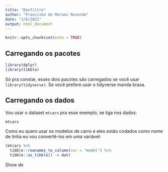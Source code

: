 ```yaml
---
title: "Desfiltro"
author: "Francisko de Moraes Rezende"
date: "3/6/2021"
output: html_document
---
```


```r
knitr::opts_chunk$set(echo = TRUE)
```

## Carregando os pacotes

```r
library(dplyr)
library(tibble)
```

Só pra constar, esses dois pacotes são carregados se você usar `library(tidyverse)`.
Se você prefere usar o tidyverse manda brasa.

## Carregando os dados

Vou usar o dataset `mtcars` pra esse exemplo, se liga nos dados:


```r
mtcars
```

Como eu quero usar os modelos de carro e eles estão codados como nome de linha eu
vou convertê-los em uma variável:

```r
(mtcars %>% 
  tibble::rownames_to_column(var = "model") %>% 
  tibble::as_tibble() -> dat)
```

Show de 

